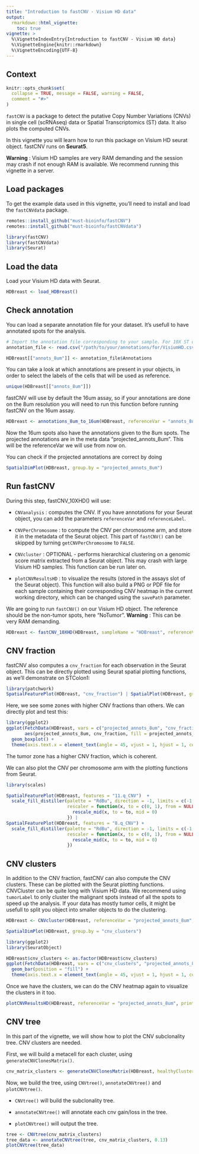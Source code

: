 ```yaml
---
title: "Introduction to fastCNV - Visium HD data" 
output: 
  rmarkdown::html_vignette:
    toc: true
vignette: >
  %\VignetteIndexEntry{Introduction to fastCNV - Visium HD data}
  %\VignetteEngine{knitr::rmarkdown}
  %\VignetteEncoding{UTF-8}
---
```



## Context 

```r
knitr::opts_chunk$set(
  collapse = TRUE, message = FALSE, warning = FALSE,
  comment = "#>"
)
```

`fastCNV` is a package to detect the putative Copy Number Variations (CNVs) in single cell (scRNAseq) data or Spatial Transcriptomics (ST) data. It also plots the computed CNVs.

In this vignette you will learn how to run this package on Visium HD seurat object. fastCNV runs on **Seurat5**. 

**Warning** : Visium HD samples are very RAM demanding and the session may crash if not enough RAM is available. We recommend running this vignette in a server. 

## Load packages

To get the example data used in this vignette, you'll need to install and load the `fastCNVdata` package. 
```r
remotes::install_github("must-bioinfo/fastCNV")
remotes::install_github("must-bioinfo/fastCNVdata")
```


```r
library(fastCNV)
library(fastCNVdata)
library(Seurat)
```

## Load the data

Load your Visium HD data with Seurat.

``` r
HDBreast <- load_HDBreast()
```

## Check annotation

You can load a separate annotation file for your dataset. It's usefull to have annotated spots for the analysis. 

```r
# Import the annotation file corresponding to your sample. For 10X ST data you can annotate your spots with LoupeBrowser
annotation_file <- read.csv("/path/to/your/annotations/for/VisiumHD.csv")

HDBreast[["annots_8um"]] <- annotation_file$Annotations
```

You can take a look at which annotations are present in your objects, in order to select the labels of the cells that will be used as reference. 

```r
unique(HDBreast[["annots_8um"]])
```

fastCNV will use by default the 16um assay, so if your annotations are done on the 8um resolution you will need to run this function before running fastCNV on the 16um assay.

```r
HDBreast <- annotations_8um_to_16um(HDBreast, referenceVar = "annots_8um") 
```

Now the 16um spots also have the annotations given to the 8um spots. The projected annotations are in the meta data "projected_annots_8um". This will be the referenceVar we will use from now on. 

You can check if the projected annotations are correct by doing 
```r
SpatialDimPlot(HDBreast, group.by = "projected_annots_8um")
```

## Run fastCNV 

During this step, fastCNV_10XHD() will use: 

- `CNVanalysis` : computes the CNV. If you have annotations for your Seurat object, you can add the parameters `referenceVar` and `referenceLabel`. 

- `CNVPerChromosome` : to compute the CNV per chromosome arm, and store it in the metadata of the Seurat object. This part of `fastCNV()` can be skipped by turning `getCNVPerChromosome` to `FALSE`.    

- `CNVcluster` : OPTIONAL - performs hierarchical clustering on a genomic score matrix extracted from a Seurat object. This may crash with large Visium HD samples. This function can be run later on.

- `plotCNVResultsHD` : to visualize the results (stored in the assays slot of the Seurat object).
This function will also build a PNG or PDF file for each sample containing their corresponding CNV heatmap in the current working directory, which can be changed using the `savePath` parameter.


We are going to run `fastCNV()` on our Visium HD object. The reference should be the non-tumor spots, here "NoTumor". 
**Warning** : This can be very RAM demanding. 

```r
HDBreast <- fastCNV_10XHD(HDBreast, sampleName = "HDBreast", referenceVar = "projected_annots_8um", referenceLabel = "NoTumor", printPlot = TRUE)
```


## CNV fraction

fastCNV also computes a `cnv_fraction` for each observation in the Seurat object. This can be directly plotted using Seurat spatial plotting functions, as we'll demonstrate on STColon1:

```r
library(patchwork)
SpatialFeaturePlot(HDBreast, "cnv_fraction") | SpatialPlot(HDBreast, group.by = "projected_annots_8um")
```


Here, we see some zones with higher CNV fractions than others. We can directly plot and test this:

```r
library(ggplot2)
ggplot(FetchData(HDBreast, vars = c("projected_annots_8um", "cnv_fraction")), 
       aes(projected_annots_8um, cnv_fraction, fill = projected_annots_8um)) +
  geom_boxplot() +
  theme(axis.text.x = element_text(angle = 45, vjust = 1, hjust = 1, color = "black"))
```

The tumor zone has a higher CNV fraction, which is coherent. 

We can also plot the CNV per chromosome arm with the plotting functions from Seurat.

```r
library(scales)

SpatialFeaturePlot(HDBreast, features = "11.q_CNV")  +
  scale_fill_distiller(palette = "RdBu", direction = -1, limits = c(-1, 1), 
                       rescaler = function(x, to = c(0, 1), from = NULL) {
                         rescale_mid(x, to = to, mid = 0)
                       }) |
SpatialFeaturePlot(HDBreast, features = "8.q_CNV") +
  scale_fill_distiller(palette = "RdBu", direction = -1, limits = c(-1, 1), 
                       rescaler = function(x, to = c(0, 1), from = NULL) {
                         rescale_mid(x, to = to, mid = 0)
                       })

```


## CNV clusters

In addition to the CNV fraction, fastCNV can also compute the CNV clusters. These can be plotted with the Seurat plotting functions.
CNVCluster can be quite long with  Visium HD data. We recommend using `tumorLabel` to only cluster the malignant spots instead of all the spots to speed up the analysis. If your data has mostly tumor cells, it might be usefull to split you object into smaller objects to do the clustering.  

```r
HDBreast <- CNVcluster(HDBreast, referenceVar = "projected_annots_8um", tumorLabel = "Tumor")

SpatialDimPlot(HDBreast, group.by = "cnv_clusters") 
```


```r
library(ggplot2)
library(SeuratObject)

HDBreast$cnv_clusters <- as.factor(HDBreast$cnv_clusters)
ggplot(FetchData(HDBreast, vars = c("cnv_clusters", "projected_annots_8um")), aes(projected_annots_8um, fill = cnv_clusters)) +
  geom_bar(position = "fill") +
  theme(axis.text.x = element_text(angle = 45, vjust = 1, hjust = 1, color = "black"))
```
Once we have the clusters, we can do the CNV heatmap again to visualize the clusters in it too.

```r
plotCNVResultsHD(HDBreast, referenceVar = "projected_annots_8um", printPlot = TRUE)
```

## CNV tree

In this part of the vignette, we will show how to plot the CNV subclonality tree. CNV clusters are needed. 

First, we will build a metacell for each cluster, using `generateCNVClonesMatrix()`.  

```r
cnv_matrix_clusters <- generateCNVClonesMatrix(HDBreast, healthyClusters = "0")

```

Now, we build the tree, using `CNVtree()`, `annotateCNVtree()` and `plotCNVtree()`.

  - `CNVtree()` will build the subclonality tree.
  
  - `annotateCNVtree()` will annotate each cnv gain/loss in the tree. 
  
  - `plotCNVtree()` will output the tree. 

```r
tree <- CNVtree(cnv_matrix_clusters)
tree_data <- annotateCNVtree(tree, cnv_matrix_clusters, 0.13)
plotCNVtree(tree_data)

```
